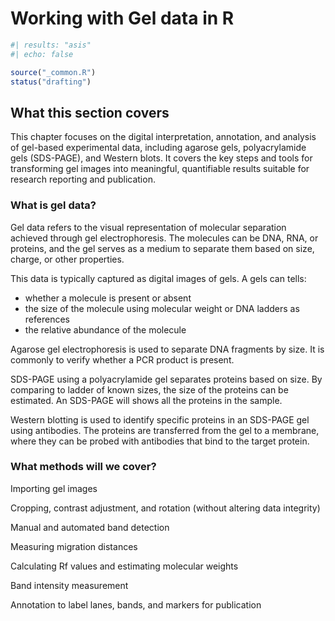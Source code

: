 # Working with Gel data in R {#sec-working-with-gel-data-in-r}

```r
#| results: "asis"
#| echo: false

source("_common.R")
status("drafting")
```



## What this section covers

This chapter focuses on the digital interpretation, annotation, and
analysis of gel-based experimental data, including agarose gels,
polyacrylamide gels (SDS-PAGE), and Western blots. It covers the key
steps and tools for transforming gel images into meaningful,
quantifiable results suitable for research reporting and publication.

### What is gel data?

Gel data refers to the visual representation of molecular separation
achieved through gel electrophoresis. The molecules can be DNA,
RNA, or proteins, and the gel serves as a medium to separate them based 
on size, charge, or other properties. 

This data is typically captured as digital images of gels. A gels can 
tells:

-   whether a molecule is present or absent
-   the size of the molecule using molecular weight 
    or DNA ladders as references
-   the relative abundance of the molecule


Agarose gel electrophoresis is used to separate DNA fragments by size.
It is commonly to verify whether a PCR product is present.

SDS-PAGE using a polyacrylamide gel separates proteins based on size. 
By comparing to ladder of known sizes, the size of the proteins can be 
estimated. An SDS-PAGE will shows all the proteins in the sample. 
 
Western blotting is used to identify specific proteins in an SDS-PAGE 
gel using antibodies. The proteins are transferred from the gel to a
membrane, where they can be probed with antibodies that bind to the 
target protein.


### What methods will we cover?

Importing gel images

Cropping, contrast adjustment, and rotation (without 
altering data integrity)

Manual and automated band detection

Measuring migration distances

Calculating Rf values and estimating molecular weights

Band intensity measurement 

Annotation to label lanes, bands, and markers for publication



